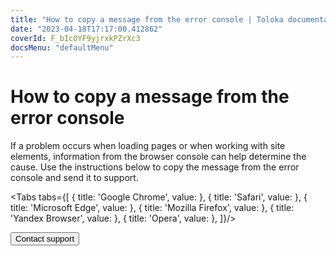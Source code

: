 ```yaml
---
title: "How to copy a message from the error console | Toloka documentation"
date: "2023-04-18T17:17:00.412862"
coverId: F_bIcOYF9yjrxkPZrXc3
docsMenu: "defaultMenu"
---
```



# How to copy a message from the error console

If a problem occurs when loading pages or when working with site elements, information from the browser console can help determine the cause. Use the instructions below to copy the message from the error console and send it to support.

<Tabs tabs={[
  { title: 'Google Chrome', value: <ErrorConsoleList1/> },
  { title: 'Safari', value: <ErrorConsoleList2/> },
  { title: 'Microsoft Edge', value: <ErrorConsoleList3/> },
  { title: 'Mozilla Firefox', value: <ErrorConsoleList4/> },
  { title: 'Yandex Browser', value: <ErrorConsoleList5/> },
  { title: 'Opera', value: <ErrorConsoleList6/> },
]}/>

<Button themeColor="light" view="default" size="l" type="link" url="/docs/guide/troubleshooting/support?form-source=guide-troubleshooting-error-console">Contact support</Button>